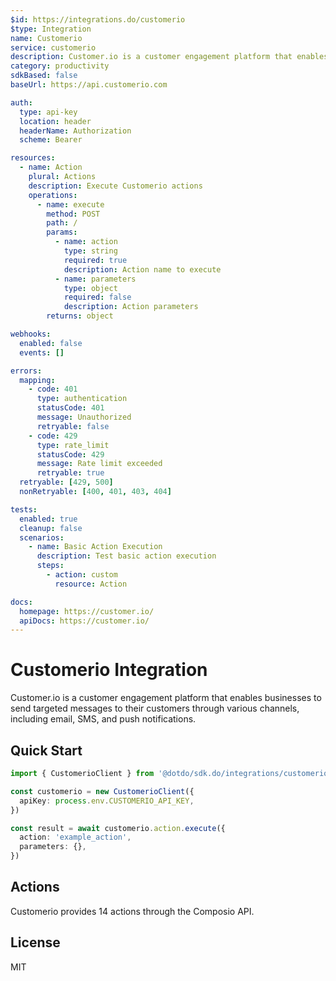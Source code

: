 ```yaml
---
$id: https://integrations.do/customerio
$type: Integration
name: Customerio
service: customerio
description: Customer.io is a customer engagement platform that enables businesses to send targeted messages to their customers through various channels, including email, SMS, and push notifications.
category: productivity
sdkBased: false
baseUrl: https://api.customerio.com

auth:
  type: api-key
  location: header
  headerName: Authorization
  scheme: Bearer

resources:
  - name: Action
    plural: Actions
    description: Execute Customerio actions
    operations:
      - name: execute
        method: POST
        path: /
        params:
          - name: action
            type: string
            required: true
            description: Action name to execute
          - name: parameters
            type: object
            required: false
            description: Action parameters
        returns: object

webhooks:
  enabled: false
  events: []

errors:
  mapping:
    - code: 401
      type: authentication
      statusCode: 401
      message: Unauthorized
      retryable: false
    - code: 429
      type: rate_limit
      statusCode: 429
      message: Rate limit exceeded
      retryable: true
  retryable: [429, 500]
  nonRetryable: [400, 401, 403, 404]

tests:
  enabled: true
  cleanup: false
  scenarios:
    - name: Basic Action Execution
      description: Test basic action execution
      steps:
        - action: custom
          resource: Action

docs:
  homepage: https://customer.io/
  apiDocs: https://customer.io/
---
```


# Customerio Integration

Customer.io is a customer engagement platform that enables businesses to send targeted messages to their customers through various channels, including email, SMS, and push notifications.

## Quick Start

```typescript
import { CustomerioClient } from '@dotdo/sdk.do/integrations/customerio'

const customerio = new CustomerioClient({
  apiKey: process.env.CUSTOMERIO_API_KEY,
})

const result = await customerio.action.execute({
  action: 'example_action',
  parameters: {},
})
```

## Actions

Customerio provides 14 actions through the Composio API.

## License

MIT
